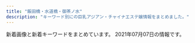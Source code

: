 ```yaml
---
title: "飯田橋・水道橋・御茶ノ水"
description: "キーワード別にの巨乳アジアン・チャイナエステ嬢情報をまとめました。"
---
```


新着画像と新着キーワードをまとめています。
2021年07月07日の情報です。

<DmmAffiliateIns />
<KeywordTable
  shops={
    [
    {
        "station": "\u725b\u8fbc\u795e\u697d\u5742\u99c5A2\u51fa\u53e3",
        "img_links": [
            "https://raku-relax.tokyo/wp-content/themes/este/img/1.jpg",
            "https://raku-relax.tokyo/wp-content/uploads/2021/04/8721rakura.jpg",
            "https://raku-relax.tokyo/wp-content/uploads/2018/12/4567rakura.jpg",
            "https://raku-relax.tokyo/wp-content/uploads/2020/04/1234sertdyf.jpg",
            "https://raku-relax.tokyo/wp-content/themes/este/img/tel_footer.png",
            "https://raku-relax.tokyo/wp-content/themes/este/img/2.jpg",
            "https://raku-relax.tokyo/wp-content/themes/este/img/top-img03.png",
            "https://raku-relax.tokyo/wp-content/uploads/2020/01/y45a121.jpg",
            "https://raku-relax.tokyo/wp-content/uploads/2020/10/28917rakura.jpg",
            "https://raku-relax.tokyo/wp-content/uploads/2021/07/897621rakura.jpg",
            "https://raku-relax.tokyo/wp-content/uploads/2021/04/98976890rakura.jpg",
            "https://raku-relax.tokyo/wp-content/themes/este/img/top-img01.png",
            "https://raku-relax.tokyo/wp-content/themes/este/img/tel02.png",
            "https://raku-relax.tokyo/wp-content/uploads/2020/10/ertyurakura.jpg",
            "https://raku-relax.tokyo/wp-content/uploads/2020/04/siuaytfsa.jpg",
            "https://raku-relax.tokyo/wp-content/themes/este/img/3.jpg",
            "https://raku-relax.tokyo/wp-content/themes/este/img/top-img05.png",
            "https://raku-relax.tokyo/wp-content/themes/este/img/4.jpg",
            "https://raku-relax.tokyo/wp-content/uploads/2020/11/9897621rakura.jpg",
            "https://raku-relax.tokyo/wp-content/themes/este/img/top-img04.png",
            "https://raku-relax.tokyo/wp-content/uploads/2018/12/satfuygihoj.jpg",
            "https://raku-relax.tokyo/wp-content/uploads/2020/01/897sarakura.jpg",
            "https://raku-relax.tokyo/wp-content/uploads/2021/01/1211rakura.jpg",
            "https://raku-relax.tokyo/wp-content/uploads/2021/05/8976251rakura.jpg",
            "https://raku-relax.tokyo/wp-content/themes/este/img/tel_header.png",
            "https://raku-relax.tokyo/wp-content/uploads/2020/11/oiuarakura.jpg",
            "https://raku-relax.tokyo/wp-content/themes/este/img/tel03.png",
            "https://raku-relax.tokyo/wp-content/themes/este/img/top-img02.png",
            "https://raku-relax.tokyo/wp-content/themes/este/img/tel.png"
        ],
        "name": "\u697d\u697d",
        "keywords": {
            "E": 6,
            "C": 30,
            "D": 12
        },
        "url": "https://raku-relax.tokyo/"
    },
    {
        "station": "JR\u6c34\u9053\u6a4b\u99c5\u6771\u53e3",
        "url": "http://www.pilink.xyz/",
        "keywords": {},
        "img_links": [
            "http://www.pilink.xyz/style/ta.jpg",
            "http://www.pilink.xyz/uploads/210420/1-210420150221a8.jpg",
            "http://www.pilink.xyz/style/head1.jpg",
            "http://www.pilink.xyz/style/mobile.jpg",
            "http://www.pilink.xyz/style/line.png",
            "http://www.pilink.xyz/style/staff_t.jpg",
            "http://www.pilink.xyz/uploads/181018/rec2.png",
            "http://www.pilink.xyz/uploads/181018/sys2.jpg",
            "http://www.pilink.xyz/style/concept.jpg",
            "http://www.pilink.xyz/uploads/210420/1-21042015013J02.jpg",
            "http://www.pilink.xyz/style/news.jpg",
            "http://www.pilink.xyz/style/sm.jpg",
            "http://www.pilink.xyz/uploads/210420/1-210420151411422.png"
        ],
        "name": "\u30c1\u30e5\u30fc\u30ea\u30c3\u30d7"
    },
    {
        "station": "\u5c0f\u5ddd\u753a\u99c5B5\u51fa\u53e3",
        "keywords": {
            "D": 36,
            "C": 20,
            "E": 22
        },
        "name": "\u7652\u3057\u306e\u6cc9",
        "img_links": [
            "https://izumi-esthe.tokyo/wp-content/uploads/2021/02/121dfghiyashinoizumi-1.jpg",
            "https://izumi-esthe.tokyo/wp-content/uploads/2021/06/76514678iyashinoizumi.jpg",
            "https://izumi-esthe.tokyo/wp-content/themes/este/img/top-img01b.png",
            "https://izumi-esthe.tokyo/wp-content/uploads/2021/05/982716ttiyashinoizumi.jpg",
            "https://izumi-esthe.tokyo/wp-content/themes/este/img/tel_header.png",
            "https://izumi-esthe.tokyo/wp-content/uploads/2021/05/7675621789iyashinoizumi.jpg",
            "https://izumi-esthe.tokyo/wp-content/uploads/2021/02/iyashinoizumi.jpg",
            "https://izumi-esthe.tokyo/wp-content/uploads/2021/06/2121iyashinoizumi.jpg",
            "https://izumi-esthe.tokyo/wp-content/themes/este/img/tel_footer.png",
            "https://izumi-esthe.tokyo/wp-content/themes/este/img/top-img02f.png",
            "https://izumi-esthe.tokyo/wp-content/uploads/2021/05/34567897867iyashinoizumi.jpg",
            "https://izumi-esthe.tokyo/wp-content/themes/este/img/1.jpg",
            "https://izumi-esthe.tokyo/wp-content/themes/este/img/6.jpg",
            "https://izumi-esthe.tokyo/wp-content/uploads/2021/02/2iyashinoizumi.jpg",
            "https://izumi-esthe.tokyo/wp-content/themes/este/img/5.jpg",
            "https://izumi-esthe.tokyo/wp-content/uploads/2021/02/1iyashinoizumi-1.jpg",
            "https://izumi-esthe.tokyo/wp-content/uploads/2021/02/1iyashinoizumi.jpg",
            "https://izumi-esthe.tokyo/wp-content/uploads/2021/02/5432111iyashinoizumi.jpg",
            "https://izumi-esthe.tokyo/wp-content/uploads/2021/02/3serdtfygui.jpg",
            "https://izumi-esthe.tokyo/wp-content/uploads/2021/05/6754iyashinoizumi.jpg",
            "https://izumi-esthe.tokyo/wp-content/themes/este/img/2.jpg",
            "https://izumi-esthe.tokyo/wp-content/uploads/2021/02/999iyashinoizumi.jpg",
            "https://izumi-esthe.tokyo/wp-content/uploads/2021/02/1111iyashinoizumi.jpg",
            "https://izumi-esthe.tokyo/wp-content/themes/este/img/3.jpg",
            "https://izumi-esthe.tokyo/wp-content/themes/este/img/top-img01a.png",
            "https://izumi-esthe.tokyo/wp-content/uploads/2021/02/3111iyashinoizumi.jpg",
            "https://izumi-esthe.tokyo/wp-content/uploads/2021/02/3111112iyashinoizumi.jpg",
            "https://izumi-esthe.tokyo/wp-content/uploads/2021/02/15drtyfugihoas-1.jpg",
            "https://izumi-esthe.tokyo/wp-content/uploads/2021/02/2221iyashinoizumi.jpg",
            "https://izumi-esthe.tokyo/wp-content/themes/este/img/call.png",
            "https://izumi-esthe.tokyo/wp-content/themes/este/img/4.jpg",
            "https://izumi-esthe.tokyo/wp-content/uploads/2021/02/9876iyashinoizumi.jpg",
            "https://izumi-esthe.tokyo/wp-content/uploads/2021/03/312121iyashinoizumi.jpg",
            "https://izumi-esthe.tokyo/wp-content/uploads/2021/02/8765421iyashinoizumi.jpg",
            "https://izumi-esthe.tokyo/wp-content/themes/este/img/top-img04.png",
            "https://izumi-esthe.tokyo/wp-content/uploads/2021/02/98767689iyashinoizumi.jpg",
            "https://izumi-esthe.tokyo/wp-content/uploads/2021/02/999iyashinoizumi-1.jpg",
            "https://izumi-esthe.tokyo/wp-content/uploads/2021/06/123456hiyashinoizumi.jpg",
            "https://izumi-esthe.tokyo/wp-content/uploads/2021/02/876521iyashinoizumi-1.jpg",
            "https://izumi-esthe.tokyo/wp-content/themes/este/img/top-img03.png",
            "https://izumi-esthe.tokyo/wp-content/uploads/2021/04/WechatIMG866.jpeg",
            "https://izumi-esthe.tokyo/wp-content/uploads/2021/02/77iyashinoizumi.jpg",
            "https://izumi-esthe.tokyo/wp-content/themes/este/img/top-img01.png",
            "https://izumi-esthe.tokyo/wp-content/uploads/2021/02/211iyashinoizumi.jpg",
            "https://izumi-esthe.tokyo/wp-content/uploads/2021/02/8765iyashinoizumi.jpg",
            "https://izumi-esthe.tokyo/wp-content/uploads/2021/02/1111iyashinoizumi-2.jpg",
            "https://izumi-esthe.tokyo/wp-content/uploads/2021/02/121iyashinoizumi.jpg"
        ],
        "url": "https://izumi-esthe.tokyo/"
    },
    {
        "img_links": [
            "https://suidobashi-mensesthe.com/room/3-l.jpg",
            "https://suidobashi-mensesthe.com/images/prin-video2.jpg",
            "https://suidobashi-mensesthe.com/button/staff.png",
            "https://suidobashi-mensesthe.com/room/5-s.jpg",
            "https://suidobashi-mensesthe.com/staff/midori-s2.jpg",
            "https://suidobashi-mensesthe.com/room/2-l.jpg",
            "https://suidobashi-mensesthe.com/room/esthe1.jpg",
            "https://suidobashi-mensesthe.com/staff/midori-l2.jpg",
            "https://suidobashi-mensesthe.com/room/4-l.jpg",
            "https://suidobashi-mensesthe.com/staff/rina-l1.jpg",
            "https://suidobashi-mensesthe.com/images/covit19.jpg",
            "https://suidobashi-mensesthe.com/button/blog.png",
            "https://suidobashi-mensesthe.com/room/1-s.jpg",
            "https://suidobashi-mensesthe.com/staff/midori-s3.jpg",
            "https://suidobashi-mensesthe.com/mens-esthe-massage/2021/04/20/rina-s1.jpg",
            "https://suidobashi-mensesthe.com/icon/twitter.png",
            "https://suidobashi-mensesthe.com/staff/midori-l3.jpg",
            "https://suidobashi-mensesthe.com/room/5-l.jpg",
            "https://suidobashi-mensesthe.com/icon/facebook.png",
            "https://suidobashi-mensesthe.com/icon/line.png",
            "https://suidobashi-mensesthe.com/images/main1.jpg",
            "https://suidobashi-mensesthe.com/images/header3.png",
            "https://suidobashi-mensesthe.com/images/clear.png",
            "https://suidobashi-mensesthe.com/room/esthe2.jpg",
            "https://suidobashi-mensesthe.com/button/home.png",
            "https://suidobashi-mensesthe.com/images/covit19-2.jpg",
            "https://suidobashi-mensesthe.com/room/3-s.jpg",
            "https://suidobashi-mensesthe.com/room/4-s.jpg",
            "https://suidobashi-mensesthe.com/room/2-s.jpg",
            "https://suidobashi-mensesthe.com/staff/midori-l1.jpg",
            "https://suidobashi-mensesthe.com/images/footer-r.png",
            "https://suidobashi-mensesthe.com/room/esthe3.jpg",
            "https://suidobashi-mensesthe.com/images/qrcode.png",
            "https://suidobashi-mensesthe.com/room/6-l.jpg",
            "https://suidobashi-mensesthe.com/staff/rina-s1.jpg",
            "https://suidobashi-mensesthe.com/room/6-s.jpg",
            "https://suidobashi-mensesthe.com/icon/google_plus.png",
            "https://suidobashi-mensesthe.com/images/main-sp.jpg",
            "https://suidobashi-mensesthe.com/room/1-l.jpg",
            "https://suidobashi-mensesthe.com/staff/midori-s1.jpg",
            "https://suidobashi-mensesthe.com/images/flower.png",
            "https://suidobashi-mensesthe.com/images/footer-l.png"
        ],
        "url": "https://suidobashi-mensesthe.com/",
        "station": "JR\u6c34\u9053\u6a4b\u99c5\u897f\u53e3",
        "name": "\u30d7\u30ea\u30f3",
        "keywords": {
            "\u80f8": 1,
            "\u30bb\u30af\u30b7\u30fc": 1
        }
    },
    {
        "keywords": {
            "C": 17
        },
        "station": "JR\u6c34\u9053\u6a4b\u99c5\u897f\u53e3",
        "url": "http://sln-relax.com/",
        "name": "Lime",
        "img_links": [
            "http://sln-relax.com/scdl/staff/10031.jpg",
            "http://sln-relax.com/scdl/staff/10061.jpg",
            "http://sln-relax.com/img/ttl_rec.jpg",
            "http://sln-relax.com/i/files/girl01.jpg",
            "http://sln-relax.com/img/ttl_tnew.jpg",
            "http://sln-relax.com/img/att.jpg",
            "http://sln-relax.com/pic/topimg1.jpg",
            "http://sln-relax.com/scdl/staff/10041.jpg",
            "http://sln-relax.com/i/files/girl02.jpg",
            "http://sln-relax.com/pic/topimg2.jpg",
            "http://sln-relax.com/img/ttl_mobile.jpg",
            "http://sln-relax.com/i/files/homeimg.jpg",
            "http://sln-relax.com/scdl/staff/10021.jpg",
            "http://sln-relax.com/pic/topimg3.jpg",
            "http://sln-relax.com/scdl/staff/10051.jpg",
            "http://sln-relax.com/scdl/staff/10011.jpg",
            "http://sln-relax.com/img/ttl_staff.png",
            "http://sln-relax.com/img/ttl_concept.jpg",
            "http://sln-relax.com/pic/head.png",
            "http://sln-relax.com/scdl/staff/10071.jpg",
            "http://sln-relax.com/scdl/staff/10081.jpg"
        ]
    },
    {
        "name": "\u8776\u300520!",
        "img_links": [],
        "station": "JR\u98ef\u7530\u6a4b\u99c5",
        "url": "https://chocho20.iest.info/",
        "keywords": {}
    },
    {
        "url": "http://mitsuka.este.work/",
        "keywords": {
            "D": 9,
            "90": 1,
            "86": 4,
            "C": 1,
            "92": 4,
            "89": 2,
            "88": 3,
            "85": 2,
            "84": 1
        },
        "station": "\u725b\u8fbc\u795e\u697d\u5742\u99c5A3\u51fa\u53e3",
        "img_links": [
            "http://mitsuka.este.work/top04.jpg",
            "http://mitsuka.este.work/right.jpg",
            "http://mitsuka.este.work/2/uploadimg/1613638932.jpeg",
            "http://mitsuka.este.work/nav02.png",
            "http://mitsuka.este.work/2/uploadimg/1612670429.jpg",
            "http://mitsuka.este.work/nav06.png",
            "http://mitsuka.este.work/left.jpg",
            "http://mitsuka.este.work/head01.jpg",
            "http://mitsuka.este.work/2/uploadimg/1612670526.jpg",
            "http://mitsuka.este.work/nav01.png",
            "http://mitsuka.este.work/2/uploadimg/1621849933.jpeg",
            "http://mitsuka.este.work/2/uploadimg/1613639164.jpeg",
            "http://mitsuka.este.work/2/uploadimg/1612670496.jpg",
            "http://mitsuka.este.work/2/uploadimg/1617091469.jpeg",
            "http://mitsuka.este.work/nav03.png",
            "http://mitsuka.este.work/2/uploadimg/1616633208.jpg",
            "http://mitsuka.este.work/2/uploadimg/1612670464.jpg",
            "http://mitsuka.este.work/nav04.png",
            "http://mitsuka.este.work/nav05.png"
        ],
        "name": "LOVER"
    },
    {
        "img_links": [
            "http://yu.xyz.mn/images/room2.jpg",
            "http://yu.xyz.mn/images/ac3.jpg",
            "http://yu.xyz.mn/photos/sites/91/2019/12/2019122702252691.jpg",
            "http://yu.xyz.mn/photos/sites/91/2019/12/2019122702252767.jpg",
            "http://yu.xyz.mn/images/ac6.jpg",
            "http://yu.xyz.mn/images/s_shedule.jpg",
            "http://yu.xyz.mn/images/room1.jpg",
            "http://yu.xyz.mn/images/s_news.jpg",
            "http://yu.xyz.mn/photos/sites/91/2020/02/2020022305370017.jpg",
            "http://yu.xyz.mn/photos/sites/91/2020/04/2020040807282190.jpg",
            "http://yu.xyz.mn/images/top.jpg",
            "http://yu.xyz.mn/images/mobile.jpg",
            "http://yu.xyz.mn/images/s_staff.jpg",
            "http://yu.xyz.mn/images/room3.jpg",
            "http://yu.xyz.mn/photos/sites/91/2019/12/2019122901424384.jpg",
            "http://yu.xyz.mn/images/room4.jpg",
            "http://yu.xyz.mn/images/ac5.jpg",
            "http://yu.xyz.mn/photos/sites/91/2021/01/2021012205451889.jpg",
            "http://yu.xyz.mn/images/ac4.jpg",
            "http://yu.xyz.mn/images/ac2.jpg",
            "http://yu.xyz.mn/images/ac1.jpg"
        ],
        "url": "http://yu.xyz.mn/",
        "name": "\u60a0 \u3086\u3046",
        "station": "JR\u6c34\u9053\u6a4b\u99c5\u897f\u53e3",
        "keywords": {
            "C": 20,
            "85": 21,
            "84": 7,
            "D": 35,
            "87": 7,
            "86": 7
        }
    },
    {
        "url": "http://rapisu.tokyo/",
        "keywords": {
            "C": 7
        },
        "name": "\u30e9\u30d4\u30b9",
        "station": "\u795e\u4fdd\u753a\u99c5A7\u51fa\u53e3",
        "img_links": [
            "http://rapisu.tokyo/images/flash1.jpg",
            "http://rapisu.tokyo/images/zi_staff.png",
            "http://rapisu.tokyo/images/g0.jpg",
            "http://rapisu.tokyo/images/meihui.jpg",
            "http://rapisu.tokyo/images/tiao.png",
            "http://rapisu.tokyo/images/r2.jpg",
            "http://rapisu.tokyo/images/r1.jpg",
            "http://rapisu.tokyo/images/mobile.png",
            "http://rapisu.tokyo/images/end.png",
            "http://rapisu.tokyo/images/r3.jpg",
            "http://rapisu.tokyo/images/mika.jpg",
            "http://rapisu.tokyo/images/top.png",
            "http://rapisu.tokyo/images/flash.jpg"
        ]
    },
    {
        "station": "\u795e\u4fdd\u753a\u99c5A5\u51fa\u53e3",
        "name": "\u306f\u306a\u3073",
        "img_links": [
            "http://jinbocho.xyz/images/haru.jpg",
            "http://jinbocho.xyz/images/r5.jpg",
            "http://jinbocho.xyz/images/r3.jpg",
            "http://jinbocho.xyz/images/s_staff.png",
            "http://jinbocho.xyz/images/a2.jpg",
            "http://jinbocho.xyz/images/new-tit3.png",
            "http://jinbocho.xyz/images/a1.jpg",
            "http://jinbocho.xyz/images/r6.jpg",
            "http://jinbocho.xyz/images/yuki.jpg",
            "http://jinbocho.xyz/images/top2.jpg",
            "http://jinbocho.xyz/images/left3.png",
            "http://jinbocho.xyz/images/g1.jpg",
            "http://jinbocho.xyz/images/r1.jpg",
            "http://jinbocho.xyz/images/g7.jpg",
            "http://jinbocho.xyz/images/a3.jpg",
            "http://jinbocho.xyz/images/r2.jpg",
            "http://jinbocho.xyz/images/mobile.png",
            "http://jinbocho.xyz/images/gr.jpg",
            "http://jinbocho.xyz/images/g9.jpg",
            "http://jinbocho.xyz/images/z1.jpg",
            "http://jinbocho.xyz/images/g2.jpg",
            "http://jinbocho.xyz/images/gb01.png",
            "http://jinbocho.xyz/images/r4.jpg",
            "http://jinbocho.xyz/images/miki.jpg",
            "http://jinbocho.xyz/images/mika.jpg",
            "http://jinbocho.xyz/images/g0.jpg",
            "http://jinbocho.xyz/images/mi.jpg",
            "http://jinbocho.xyz/images/a4.jpg",
            "http://jinbocho.xyz/images/g8.jpg",
            "http://jinbocho.xyz/images/new-tit.png",
            "http://jinbocho.xyz/images/yuk.jpg",
            "http://jinbocho.xyz/images/zi.png",
            "http://jinbocho.xyz/images/top1.jpg",
            "http://jinbocho.xyz/images/z2.jpg",
            "http://jinbocho.xyz/images/g10.jpg",
            "http://jinbocho.xyz/images/a5.jpg",
            "http://jinbocho.xyz/images/face.png"
        ],
        "url": "http://jinbocho.xyz/",
        "keywords": {}
    },
    {
        "station": "JR\u6c34\u9053\u6a4b\u99c5\u6771\u53e3",
        "img_links": [
            "http://venus.tyo.cm/photos/sites/40/2020/08/2020083109075883.jpeg",
            "http://venus.tyo.cm/photos/sites/40/2021/05/2021052208041450.jpeg",
            "http://venus.tyo.cm/photos/sites/40/2021/05/202105220805459.jpeg",
            "http://venus.tyo.cm/photos/sites/40/2021/05/2021052208382514.jpeg",
            "http://venus.tyo.cm/photos/sites/40/2020/08/2020083109075912.jpeg",
            "http://venus.tyo.cm/images/top.png",
            "http://venus.tyo.cm/images/spmainimg.jpg",
            "http://venus.tyo.cm/images/pagetop.png",
            "http://venus.tyo.cm/photos/sites/40/2021/05/2021052208051451.jpeg",
            "http://venus.tyo.cm/photos/sites/40/2021/05/2021052208053057.jpeg",
            "http://venus.tyo.cm/photos/sites/40/2020/08/2020083109075784.jpeg",
            "http://venus.tyo.cm/images/mainimg.jpg",
            "http://venus.tyo.cm/photos/sites/40/2021/05/2021052208043246.jpeg",
            "http://venus.tyo.cm/photos/sites/40/2021/05/2021052208353844.jpeg"
        ],
        "name": "\u30d3\u30fc\u30ca\u30b9",
        "keywords": {
            "85": 6,
            "83": 5,
            "88": 3,
            "84": 2,
            "E": 1,
            "D": 15,
            "89": 6,
            "F": 6
        },
        "url": "http://venus.tyo.cm/"
    },
    {
        "station": "\u5c0f\u5ddd\u753a\u99c5B4",
        "url": "http://aromalucky.xyz/",
        "img_links": [
            "https://i1.wp.com/aromalucky.xyz/wp-content/uploads/2017/12/04-1.jpg",
            "https://i0.wp.com/aromalucky.xyz/wp-content/uploads/2017/12/05-1.jpg",
            "https://i2.wp.com/aromalucky.xyz/wp-content/uploads/2017/12/08.jpg",
            "https://i2.wp.com/aromalucky.xyz/wp-content/uploads/2019/05/03.png",
            "https://i2.wp.com/aromalucky.xyz/wp-content/uploads/2017/12/02.jpg",
            "https://i1.wp.com/aromalucky.xyz/wp-content/uploads/2019/05/16.jpg",
            "https://i0.wp.com/aromalucky.xyz/wp-content/uploads/2019/04/13.jpg",
            "https://i2.wp.com/aromalucky.xyz/wp-content/uploads/2017/12/03-1.jpg",
            "https://i2.wp.com/aromalucky.xyz/wp-content/uploads/2020/09/21.jpg",
            "https://i2.wp.com/aromalucky.xyz/wp-content/uploads/2019/04/12.jpg",
            "https://i0.wp.com/aromalucky.xyz/wp-content/uploads/2019/05/15.jpg",
            "http://aromalucky.xyz/wp-content/uploads/2019/05/01_02.png",
            "https://i2.wp.com/aromalucky.xyz/wp-content/uploads/2019/04/14.jpg",
            "https://i1.wp.com/aromalucky.xyz/wp-content/uploads/2019/10/20.jpg",
            "https://i0.wp.com/aromalucky.xyz/wp-content/uploads/2019/05/02.png"
        ],
        "name": "\u30a2\u30ed\u30de\u30e9\u30c3\u30ad\u30fc",
        "keywords": {}
    }
]
}
/>
<DmmAffiliateScript />
